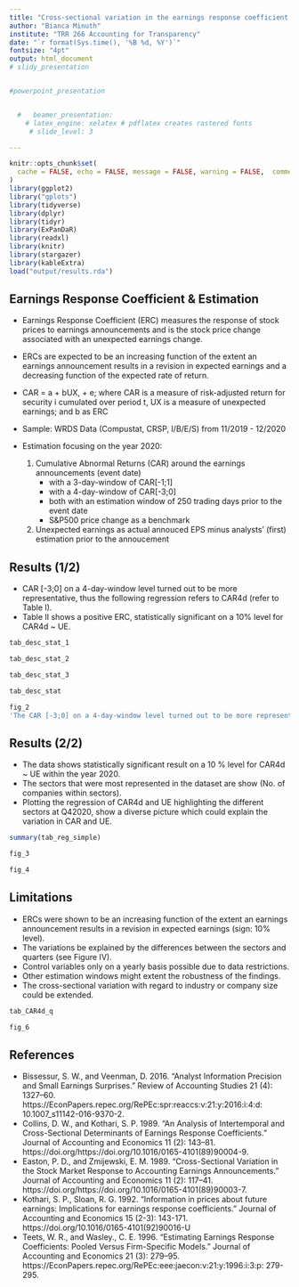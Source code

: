 ---
title: "Cross-sectional variation in the earnings response coefficient: Current evidence from S&P500 companies"
author: "Bianca Minuth"
institute: "TRR 266 Accounting for Transparency"
date: "`r format(Sys.time(), '%B %d, %Y')`"
fontsize: "4pt"
output: html_document
# slidy_presentation


#powerpoint_presentation


  #   beamer_presentation: 
    # latex_engine: xelatex # pdflatex creates rastered fonts
     # slide_level: 3

---

```{r setup, include=FALSE}
knitr::opts_chunk$set(
  cache = FALSE, echo = FALSE, message = FALSE, warning = FALSE,  comment = '', fig.width = 5, fig.height = 5
)
library(ggplot2)
library("gplots")
library(tidyverse)
library(dplyr)
library(tidyr)
library(ExPanDaR)
library(readxl)
library(knitr)
library(stargazer)
library(kableExtra)
load("output/results.rda")


```


## Earnings Response Coefficient & Estimation

- Earnings Response Coefficient (ERC) measures the response of stock prices to earnings announcements and is the stock price change associated with an unexpected earnings change. 
- ERCs are expected to be an increasing function of the extent an earnings announcement results in a revision in expected earnings and a decreasing function of the expected rate of return. 
- CAR = a + bUX, + e; where CAR is a measure of risk-adjusted return for security i cumulated over period t, UX is a measure of unexpected earnings; and b as ERC

- Sample: WRDS Data (Compustat, CRSP, I/B/E/S) from 11/2019 - 12/2020
- Estimation focusing on the year 2020:
  1. Cumulative Abnormal Returns (CAR) around the earnings announcements (event date) 
     - with a 3-day-window of CAR[-1;1]
     - with a 4-day-window of CAR[-3;0]
     - both with an estimation window of 250 trading days prior to the event date
     - S&P500 price change as a benchmark
  2. Unexpected earnings as actual annouced EPS minus analysts' (first) estimation prior to the annoucement

## Results (1/2)

- CAR [-3;0] on a 4-day-window level turned out to be more representative, thus the following regression refers to CAR4d (refer to Table I). 
- Table II shows a positive ERC, statistically significant on a 10% level for CAR4d ~ UE.

```{r tab_descriptives_sample_1, result='asis', echo=FALSE}
tab_desc_stat_1
```

```{r tab_descriptives_sample_2, result='asis', echo=FALSE}
tab_desc_stat_2
```

```{r tab_descriptives_sample_3, result='asis', echo=FALSE}
tab_desc_stat_3
```

```{r tab_descriptives_sample, result='knit.asis', echo=FALSE, bootstrap_options = "stripped", font_size = 10, full_width = F}
tab_desc_stat

```


```{r CAR3d_CAR4d_UE}
fig_2
'The CAR [-3;0] on a 4-day-window level turned out to be more representative, thus the following regression refers to CAR4d.'

```


## Results (2/2)

- The data shows statistically significant result on a 10 % level for CAR4d ~ UE within the year 2020.
- The sectors that were most represented in the dataset are show (No. of companies within sectors). 
- Plotting the regression of CAR4d and UE highlighting the different sectors at Q42020, show a diverse picture which could explain the variation in CAR and UE.

```{r tab_reg, echo=FALSE}
summary(tab_reg_simple)

```


```{r CAR4d_ind}
fig_3
```


```{r CAR4d_UE_quarter}
fig_4
```


## Limitations

- ERCs were shown to be an increasing function of the extent an earnings announcement results in a revision in expected earnings (sign: 10% level).
- The variations be explained by the differences between the sectors and quarters (see Figure IV).
- Control variables only on a yearly basis possible due to data restrictions.
- Other estimation windows might extent the robustness of the findings.
- The cross-sectional variation with regard to industry or company size could be extended. 

```{r CAR_UE_q, fig.width=1, fig.height=1}
tab_CAR4d_q

```


```{r CAR4d_ind_quarter}
fig_6
```

## References
- Bissessur, S. W., and Veenman, D. 2016. “Analyst Information Precision and Small Earnings Surprises.” Review of Accounting Studies 21 (4): 1327–60. https://EconPapers.repec.org/RePEc:spr:reaccs:v:21:y:2016:i:4:d: 10.1007_s11142-016-9370-2. 
- Collins, D. W., and Kothari, S. P.  1989. “An Analysis of Intertemporal and Cross-Sectional Determinants of Earnings Response Coefficients.” Journal of Accounting and Economics 11 (2): 143–81. https://doi.org/https://doi.org/10.1016/0165-4101(89)90004-9. 
- Easton, P. D., and Zmijewski, E. M. 1989. “Cross-Sectional Variation in the Stock Market Response to Accounting Earnings Announcements.” Journal of Accounting and Economics 11 (2): 117–41. https://doi.org/https://doi.org/10.1016/0165-4101(89)90003-7.
- Kothari, S. P., Sloan, R. G. 1992. “Information in prices about future earnings: Implications for earnings response coefficients.” Journal of Accounting and Economics 15 (2-3): 143-171. https://doi.org/10.1016/0165-4101(92)90016-U
- Teets, W. R., and Wasley., C. E. 1996. “Estimating Earnings Response Coefficients: Pooled Versus Firm-Specific Models.” Journal of Accounting and Economics 21 (3): 279–95. https://EconPapers.repec.org/RePEc:eee:jaecon:v:21:y:1996:i:3:p: 279-295.

